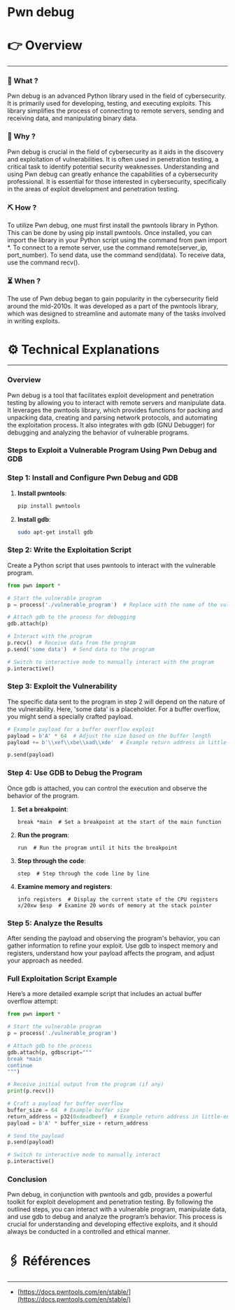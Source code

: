 # Pwn debug


# 👉 Overview

---

### 👀 What ?

Pwn debug is an advanced Python library used in the field of cybersecurity. It is primarily used for developing, testing, and executing exploits. This library simplifies the process of connecting to remote servers, sending and receiving data, and manipulating binary data.


### 🧐 Why ?

Pwn debug is crucial in the field of cybersecurity as it aids in the discovery and exploitation of vulnerabilities. It is often used in penetration testing, a critical task to identify potential security weaknesses. Understanding and using Pwn debug can greatly enhance the capabilities of a cybersecurity professional. It is essential for those interested in cybersecurity, specifically in the areas of exploit development and penetration testing.


### ⛏️ How ?

To utilize Pwn debug, one must first install the pwntools library in Python. This can be done by using pip install pwntools. Once installed, you can import the library in your Python script using the command from pwn import *. To connect to a remote server, use the command remote(server_ip, port_number). To send data, use the command send(data). To receive data, use the command recv().


### ⏳ When ?

The use of Pwn debug began to gain popularity in the cybersecurity field around the mid-2010s. It was developed as a part of the pwntools library, which was designed to streamline and automate many of the tasks involved in writing exploits.


# ⚙️ Technical Explanations

---

### Overview

Pwn debug is a tool that facilitates exploit development and penetration testing by allowing you to interact with remote servers and manipulate data. It leverages the pwntools library, which provides functions for packing and unpacking data, creating and parsing network protocols, and automating the exploitation process. It also integrates with gdb (GNU Debugger) for debugging and analyzing the behavior of vulnerable programs.

### Steps to Exploit a Vulnerable Program Using Pwn Debug and GDB

### Step 1: Install and Configure Pwn Debug and GDB

1. **Install pwntools**:
    
    ```bash
    pip install pwntools
    
    ```
    
2. **Install gdb**:
    
    ```bash
    sudo apt-get install gdb
    
    ```
    

### Step 2: Write the Exploitation Script

Create a Python script that uses pwntools to interact with the vulnerable program.

```python
from pwn import *

# Start the vulnerable program
p = process('./vulnerable_program')  # Replace with the name of the vulnerable program

# Attach gdb to the process for debugging
gdb.attach(p)

# Interact with the program
p.recv()  # Receive data from the program
p.send('some data')  # Send data to the program

# Switch to interactive mode to manually interact with the program
p.interactive()

```

### Step 3: Exploit the Vulnerability

The specific data sent to the program in step 2 will depend on the nature of the vulnerability. Here, 'some data' is a placeholder. For a buffer overflow, you might send a specially crafted payload.

```python
# Example payload for a buffer overflow exploit
payload = b'A' * 64  # Adjust the size based on the buffer length
payload += b'\\xef\\xbe\\xad\\xde'  # Example return address in little-endian format

p.send(payload)

```

### Step 4: Use GDB to Debug the Program

Once gdb is attached, you can control the execution and observe the behavior of the program.

1. **Set a breakpoint**:
    
    ```
    break *main  # Set a breakpoint at the start of the main function
    
    ```
    
2. **Run the program**:
    
    ```
    run  # Run the program until it hits the breakpoint
    
    ```
    
3. **Step through the code**:
    
    ```
    step  # Step through the code line by line
    
    ```
    
4. **Examine memory and registers**:
    
    ```
    info registers  # Display the current state of the CPU registers
    x/20xw $esp  # Examine 20 words of memory at the stack pointer
    
    ```
    

### Step 5: Analyze the Results

After sending the payload and observing the program's behavior, you can gather information to refine your exploit. Use gdb to inspect memory and registers, understand how your payload affects the program, and adjust your approach as needed.

### Full Exploitation Script Example

Here’s a more detailed example script that includes an actual buffer overflow attempt:

```python
from pwn import *

# Start the vulnerable program
p = process('./vulnerable_program')

# Attach gdb to the process
gdb.attach(p, gdbscript="""
break *main
continue
""")

# Receive initial output from the program (if any)
print(p.recv())

# Craft a payload for buffer overflow
buffer_size = 64  # Example buffer size
return_address = p32(0xdeadbeef)  # Example return address in little-endian
payload = b'A' * buffer_size + return_address

# Send the payload
p.send(payload)

# Switch to interactive mode to manually interact
p.interactive()

```

### Conclusion

Pwn debug, in conjunction with pwntools and gdb, provides a powerful toolkit for exploit development and penetration testing. By following the outlined steps, you can interact with a vulnerable program, manipulate data, and use gdb to debug and analyze the program’s behavior. This process is crucial for understanding and developing effective exploits, and it should always be conducted in a controlled and ethical manner.

# 🖇️ Références

---

- [https://docs.pwntools.com/en/stable/](https://docs.pwntools.com/en/stable/)